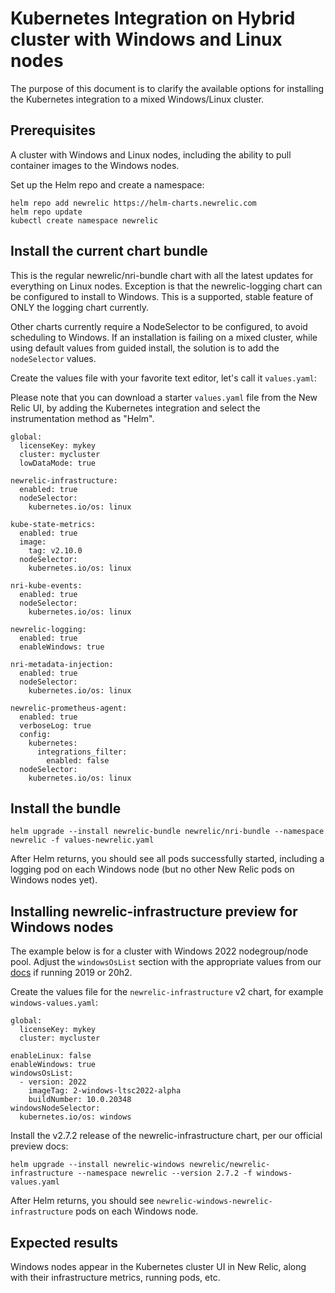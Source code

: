 # Kubernetes Integration on Hybrid cluster with Windows and Linux nodes

The purpose of this document is to clarify the available options for installing the Kubernetes integration to a mixed Windows/Linux cluster.

## Prerequisites

A cluster with Windows and Linux nodes, including the ability to pull container images to the Windows nodes.

Set up the Helm repo and create a namespace:

```
helm repo add newrelic https://helm-charts.newrelic.com
helm repo update
kubectl create namespace newrelic
```

## Install the current chart bundle

This is the regular newrelic/nri-bundle chart with all the latest updates for everything on Linux nodes. Exception is that the newrelic-logging chart can be configured to install to Windows. This is a supported, stable feature of ONLY the logging chart currently.

Other charts currently require a NodeSelector to be configured, to avoid scheduling to Windows. If an installation is failing on a mixed cluster, while using default values from guided install, the solution is to add the `nodeSelector` values.

Create the values file with your favorite text editor, let's call it `values.yaml`:

Please note that you can download a starter `values.yaml` file from the New Relic UI, by adding the Kubernetes integration and select the instrumentation method as "Helm".

```
global:
  licenseKey: mykey
  cluster: mycluster
  lowDataMode: true
 
newrelic-infrastructure:
  enabled: true
  nodeSelector:
    kubernetes.io/os: linux
 
kube-state-metrics:
  enabled: true
  image:
    tag: v2.10.0
  nodeSelector:
    kubernetes.io/os: linux
 
nri-kube-events:
  enabled: true
  nodeSelector:
    kubernetes.io/os: linux
 
newrelic-logging:
  enabled: true
  enableWindows: true
 
nri-metadata-injection:
  enabled: true
  nodeSelector:
    kubernetes.io/os: linux
 
newrelic-prometheus-agent:
  enabled: true
  verboseLog: true
  config:
    kubernetes:
      integrations_filter:
        enabled: false
  nodeSelector:
    kubernetes.io/os: linux
```

## Install the bundle

```
helm upgrade --install newrelic-bundle newrelic/nri-bundle --namespace newrelic -f values-newrelic.yaml

```

After Helm returns, you should see all pods successfully started, including a logging pod on each Windows node (but no other New Relic pods on Windows nodes yet).

## Installing newrelic-infrastructure preview for Windows nodes

The example below is for a cluster with Windows 2022 nodegroup/node pool. Adjust the `windowsOsList` section with the appropriate values from our [docs](https://docs.newrelic.com/docs/kubernetes-pixie/kubernetes-integration/installation/kubernetes-integration-install-configure/#windows-install) if running 2019 or 20h2.

Create the values file for the `newrelic-infrastructure` v2 chart, for example `windows-values.yaml`:

```
global:
  licenseKey: mykey
  cluster: mycluster
 
enableLinux: false
enableWindows: true
windowsOsList:
  - version: 2022
    imageTag: 2-windows-ltsc2022-alpha
    buildNumber: 10.0.20348
windowsNodeSelector:
  kubernetes.io/os: windows
```

Install the v2.7.2 release of the newrelic-infrastructure chart, per our official preview docs:

```
helm upgrade --install newrelic-windows newrelic/newrelic-infrastructure --namespace newrelic --version 2.7.2 -f windows-values.yaml
```

After Helm returns, you should see `newrelic-windows-newrelic-infrastructure` pods on each Windows node.

## Expected results

Windows nodes appear in the Kubernetes cluster UI in New Relic, along with their infrastructure metrics, running pods, etc.

